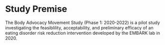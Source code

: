 # Study Premise

The Body Advocacy Movement Study (Phase 1: 2020-2022) is a pilot study investigating the feasiblility, acceptability, and preliminary efficacy of an eating disorder risk reduction intervention developed by the EMBARK lab in 2020.  



